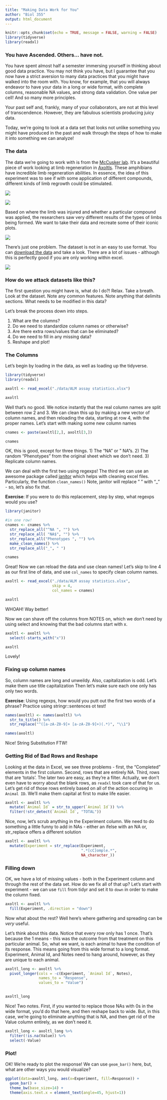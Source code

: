 ```yaml
---
title: "Making Data Work for You"
author: "Biol 355"
output: html_document
---
```


```r
knitr::opts_chunk$set(echo = TRUE, message = FALSE, warning = FALSE)
library(tidyverse)
library(readxl)
```

### You have Ascended. Others... have not.

You have spent almost half a semester immersing yourself in thinking about good data practice. You may not think you have, but I guarantee that you now have a strict aversion to many data practices that you might have walked into the room with. You know, for example, that you will always endeavor to have your data in a long or wide format, with complete columns, reasonable NA values, and strong data validation. One value per cell! And so many more principles.  

Your past self and, frankly, many of your collaborators, are not at this level of transcendence. However, they are fabulous scientists producing juicy data.  
  
Today, we're going to look at a data set that looks not unlike something you might have produced in the past and walk through the steps of how to make it into something we can analyze!  

### The data

The data we're going to work with is from the [McCusker lab](https://www.umb.edu/mccuskerlab). It's a beautiful piece of work looking at limb regeneration in [Axoltls](https://en.wikipedia.org/wiki/Axolotl). These amphibians have incredible limb regeneration abilities. In essence, the idea of this experiment was to see if with some application of different compounds, different kinds of limb regrowth could be stimulated.

![](./images/axoltl/biology.jpg)

![](./images/axoltl/example.jpg)

Based on where the limb was injured and whether a particular compound was applied, the researchers saw very different results of the types of limbs being formed. We want to take their data and recreate some of their iconic plots.

![](./images/axoltl/figure.jpg)

There's just one problem. The dataset is not in an easy to use format. You can [download the data](./data/ALM assay statistics.xlsx) and take a look. There are a lot of issues - although this is perfectly good if you are only working within excel.

![](./images/axoltl/data.jpg)

### How do we attack datasets like this?

The first question you might have is, what do I do?!  Relax. Take a breath. Look at the dataset. Note any common features. Note anything that delimits sections. What needs to be modified in this data?  
  
Let's break the process down into steps.

1. What are the columns?  
2. Do we need to standardize column names or otherwise?  
3. Are there extra rows/values that can be eliminated?  
4. Do we need to fill in any missing data?  
5. Reshape and plot!

### The Columns

Let's begin by loading in the data, as well as loading up the tidyverse.

```r
library(tidyverse)
library(readxl)

axoltl <- read_excel("./data/ALM assay statistics.xlsx")

axoltl
```

Well that's no good. We notice instantly that the real column names are split between row 2 and 3. We can clean this up by making a new vector of column names, and then reloading the data, starting at row 4, with the proper names. Let's start with making some new column names

```r
cnames <- paste(axoltl[2,], axoltl[3,])

cnames
```

OK, this is good, except for three things. 1) The "NA " or " NA"s. 2) The random "Phenotypes " from the original sheet which we don't need. 3) Replicate column names.

We can deal with the first two using regexps! The third we can use an awesome package called [janitor](https://sfirke.github.io/janitor/) which helps with cleaning excel files. Particularly, the function `clean_names()` Note, janitor will replace " " with "_" - so, let's also fix that.

**Exercise**: If you were to do this replacement, step by step, what regexps would you use?

```r
library(janitor)

#in one row!
cnames <- cnames %>%
  str_replace_all("^NA ", "") %>%
  str_replace_all( "NA$", "") %>%
  str_replace_all("Phenotypes ", "") %>%
  make_clean_names() %>%
  str_replace_all("_", " ")

cnames
```

Great! Now we can reload the data and use clean names! Let's skip to line 4 as our first line of data, and use `col_names` to specify clean column names.

```r
axoltl <- read_excel("./data/ALM assay statistics.xlsx",
                     skip = 4,
                     col_names = cnames)

axoltl
```

WHOAH! Way better!

Now we can shave off the columns from NOTES on, which we don't need by using select and knowing that the bad columns start with x.

```r
axoltl <- axoltl %>%
  select(-starts_with("x"))

axoltl
```

Lovely!

### Fixing up column names

So, column names are long and unweildy. Also, capitalization is odd. Let's make them use title capitalization Then let's make sure each one only has only two words.

**Exercise**: Using regexps, how would you putt out the first two words of a phrase? Practice using stringr::sentences ot test!

```r
names(axoltl) <- names(axoltl) %>%
  str_to_title() %>%
  str_replace("^([a-zA-Z0-9]+ [a-zA-Z0-9]+)(.*)", "\\1")

names(axoltl) 
```

Nice! String Substitution FTW!

### Getting Rid of Bad Rows and Reshape

Looking at the data in Excel, we see three problems - first, the "Completed" elements in the first column. Second, rows that are entirely NA. Third, rows that are 'totals'. The later two are easy, as they're a filter. Actually, we don't even have to worry about the blank rows, as `readxl` took care of that for us. Let's get rid of those rows entirely based on all of the action occuring in `Animal ID`. We'll make them capital at first to make life easier.

```r
axoltl <- axoltl %>%
  mutate(`Animal Id` = str_to_upper(`Animal Id`)) %>%
  filter(!str_detect(`Animal Id`, "TOTAL"))
```

Nice, now, let's scrub anything in the Experiment column. We need to do something a little funny to add in NAs - either an ifelse with an NA or, str_replace offers a different solution

```r
axoltl <- axoltl %>%
  mutate(Experiment = str_replace(Experiment, 
                                  ".*[cC]omple.*", 
                                  NA_character_))
```

### Filling down
OK, we have a lot of missing values - both in the Experiment column and through the rest of the data set. How do we fix all of that up? Let's start with experiment - we can use `fill` from tidyr and set it to `down` in order to make the column fixed.

```r
axoltl <- axoltl %>%
  fill(Experiment, .direction = "down")
```

Now what about the rest? Well here's where gathering and spreading can be *very* useful.

Let's think about this data. Notice that every row only has 1 once. That's because the 1 means - this was the outcome from that treatment on this particular animal. So, what we want, is each animal to have the condition of its response. This means going from this wide format to a long format. Experiment, Animal Id, and Notes need to hang around, however, as they are unique to each animal.

```r
axoltl_long <- axoltl %>%
  pivot_longer(cols = -c(Experiment, `Animal Id`, Notes),
               names_to = "Response",
               values_to = "Value")
  

axoltl_long
```

Nice! Two notes. First, if you wanted to replace those NAs with 0s in the wide format, you'd do that here, and then reshape back to wide. But, in this case, we're going to eliminate anything that is NA, and then get rid of the Value column entirely, as we don't need it.

```r
axoltl_long <- axoltl_long %>%
  filter(!is.na(Value)) %>%
  select(-Value)
```

### Plot!
OK! We're ready to plot the response! We can use `geom_bar()` here, but, what are other ways you would visualize?

```r
ggplot(data=axoltl_long, aes(x=Experiment, fill=Response)) +
  geom_bar() +
  theme_bw(base_size=14) +
  theme(axis.text.x = element_text(angle=45, hjust=1)) 
```
